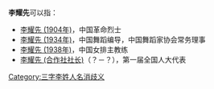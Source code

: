 '''李耀先'''可以指：
* [[李耀先_(1904年)|李耀先 (1904年)]]，中国革命烈士
* [[李耀先_(1934年)|李耀先 (1934年)]]，中国舞蹈编导，中国舞蹈家协会常务理事
* [[李耀先_(1938年)|李耀先 (1938年)]]，中国女排主教练
* [[李耀先_(合作社社长)|李耀先 (合作社社长)]]（？－？），第一届全国人大代表

{{disambig}}

[[Category:三字李姓人名消歧义|Category:三字李姓人名消歧义]]